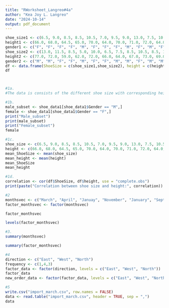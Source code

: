 ---
title: "RWorksheet_Langreo#4a"
author: "Kea Joy L. Langreo"
date: "2024-10-14"
output: pdf_document
---
```{r}

shoe_size1 <- c(6.5, 9.0, 8.5, 8.5, 10.5, 7.0, 9.5, 9.0, 13.0, 7.5, 10.5, 8.5, 12.0, 10.5)
height1 <- c(66.0, 68.0, 64.5, 65.0, 70.0, 64.0, 70.0, 71.0, 72.0, 64.0, 74.0, 67.0, 71.0, 71.0)
gender1 <- c("F", "F", "F", "F", "M", "F", "F", "F", "M", "F", "M", "F", "M", "M")
shoe_size2 <- c(13.0, 11.5, 8.5, 5.0, 10.0, 6.5, 7.5, 8.5, 10.5, 8.5, 10.5, 11.0, 9.0, 13.0)
height2 <- c(77.0, 72.0, 59.0, 62.0, 72.0, 66.0, 64.0, 67.0, 73.0, 69.0, 72.0, 70.0, 69.0, 70.0)
gender2 <- c("M", "M", "F", "F", "M", "F", "F", "M", "M", "F", "M", "M", "M", "M")
df <- data.frame(ShoeSize = c(shoe_size1,shoe_size2), height = c(height1, height2), gender = c(gender1, gender2))
df



#1a.
#The data is consists of the different shoe size with corresponding height and gender of the user.

#1b.
male_subset <- shoe_data1[shoe_data1$Gender == "M",]
female <- shoe_data1[shoe_data1$Gender == "F",]
print("Male_subset")
print(male_subset)
print("Female_subset")
female

#1c.
shoe_size <- c(6.5, 9.0, 8.5, 8.5, 10.5, 7.0, 9.5, 9.0, 13.0, 7.5, 10.5, 8.5, 12.0, 10.5)
height <- c(66.0, 68.0, 64.5, 65.0, 70.0, 64.0, 70.0, 71.0, 72.0, 64.0, 74.0, 67.0, 71.0, 71.0)
mean_ShoeSize <- mean(shoe_size)
mean_height <- mean(height)
mean_ShoeSize
mean_height

#1d.
correlation <- cor(df$ShoeSize, df$height, use = "complete.obs")
print(paste("Correlation between shoe size and height:", correlation))

#2
monthsvec <- c("March", "April", "Januay", "November", "January", "September", "October", "September", "November", "August", "January", "November", "February", "May", "August", "july", "December", "August", "August", "September", "November", "February", "April")
factor_monthsvec <- factor(monthsvec)

factor_monthsvec

levels(factor_monthsvec)

#3.
summary(monthsvec)

summary(factor_monthsvec)

#4
direction <- c("East", "West", "North")
frequency <- c(1,4,3)
factor_data <- factor(direction, levels = c("East", "West", "North"))
factor_data
new_order_data <- factor(factor_data, levels = c("East", "West", "North"))

#5
write.csv("import_march.csv", row.names = FALSE)
data <- read.table("import_march.csv", header = TRUE, sep = ",")
data
```

